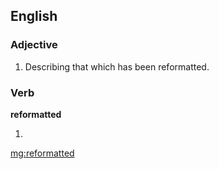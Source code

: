 ==English==

===Adjective===
{{en-adj}}

#Describing that which has been reformatted.

===Verb===
'''reformatted'''

# {{past of|[[reformat]]}}

[[mg:reformatted]]